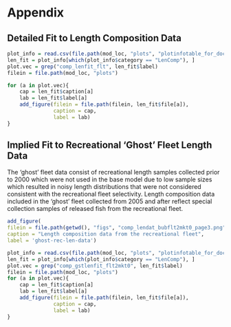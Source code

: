 \clearpage

# Appendix 

## Detailed Fit to Length Composition Data 


```r
plot_info = read.csv(file.path(mod_loc, "plots", "plotinfotable_for_doc.csv"))
len_fit = plot_info[which(plot_info$category == "LenComp"), ]
plot.vec = grep("comp_lenfit_flt", len_fit$label)
filein = file.path(mod_loc, "plots")

for (a in plot.vec){
	cap = len_fit$caption[a]
	lab = len_fit$label[a]
	add_figure(filein = file.path(filein, len_fit$file[a]), 
			   caption = cap, 
			   label = lab)
}

```

\clearpage

## Implied Fit to Recreational 'Ghost' Fleet Length Data 

The 'ghost' fleet data consist of recreational length samples collected prior to 2000 which were not used in the base model due to low sample sizes which resulted in noisy length distributions that were not considered consistent with the recreational fleet selectivity.  Length composition data included in the 'ghost' fleet collected from 2005 and after reflect special collection samples of released fish from the recreational fleet.

```r
add_figure(
filein = file.path(getwd(), "figs", "comp_lendat_bubflt2mkt0_page3.png"), 
caption = "Length composition data from the recreational fleet",
label = 'ghost-rec-len-data')
```

```r
plot_info = read.csv(file.path(mod_loc, "plots", "plotinfotable_for_doc.csv"))
len_fit = plot_info[which(plot_info$category == "LenComp"), ]
plot.vec = grep("comp_gstlenfit_flt2mkt0", len_fit$label)
filein = file.path(mod_loc, "plots")
for (a in plot.vec){
	cap = len_fit$caption[a]
	lab = len_fit$label[a]
	add_figure(filein = file.path(filein, len_fit$file[a]), 
			   caption = cap, 
			   label = lab)
}
```
